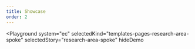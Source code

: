 ```yaml
---
title: Showcase
order: 2
---
```



<Playground
  system="ec"
  selectedKind="templates-pages-research-area-spoke"
  selectedStory="research-area-spoke"
  hideDemo
>
  <ResearchAreaSpokePageExample />
</Playground>

